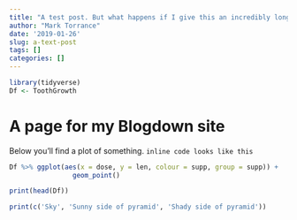 ```yaml
---
title: "A test post. But what happens if I give this an incredibly long title so that it has to wrap?"
author: "Mark Torrance"
date: '2019-01-26'
slug: a-text-post
tags: []
categories: []
---
```


```r
library(tidyverse)
Df <- ToothGrowth

```

# A page for my Blogdown site
Below you'll find a plot of something. ```inline code looks like this```

```r

Df %>% ggplot(aes(x = dose, y = len, colour = supp, group = supp)) +
                geom_point()

print(head(Df))

print(c('Sky', 'Sunny side of pyramid', 'Shady side of pyramid'))


```